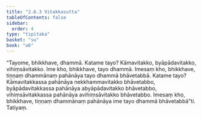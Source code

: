 ```yaml
---
title: "2.6.3 Vitakkasutta"
tableOfContents: false
sidebar:
  order: 4
type: "tipitaka"
basket: "su"
book: "a6"
---
```



<DynamicBreadcrumb />

<Division number="109" book="a6" bookNo="16" page="388">

<Paragraph number="746" book="a6">
“Tayome, bhikkhave, dhammā. Katame tayo? Kāmavitakko, byāpādavitakko, vihiṃsāvitakko. Ime kho, bhikkhave, tayo dhammā. Imesaṃ kho, bhikkhave, tiṇṇaṃ dhammānaṃ pahānāya tayo dhammā bhāvetabbā. Katame tayo? Kāmavitakkassa pahānāya nekkhammavitakko bhāvetabbo, byāpādavitakkassa pahānāya abyāpādavitakko bhāvetabbo, vihiṃsāvitakkassa pahānāya avihiṃsāvitakko bhāvetabbo. Imesaṃ kho, bhikkhave, tiṇṇaṃ dhammānaṃ pahānāya ime tayo dhammā bhāvetabbā”ti.

</Paragraph>
</Division>

<Paragraph number="747" type="center" book="a6">
Tatiyaṃ.
</Paragraph>